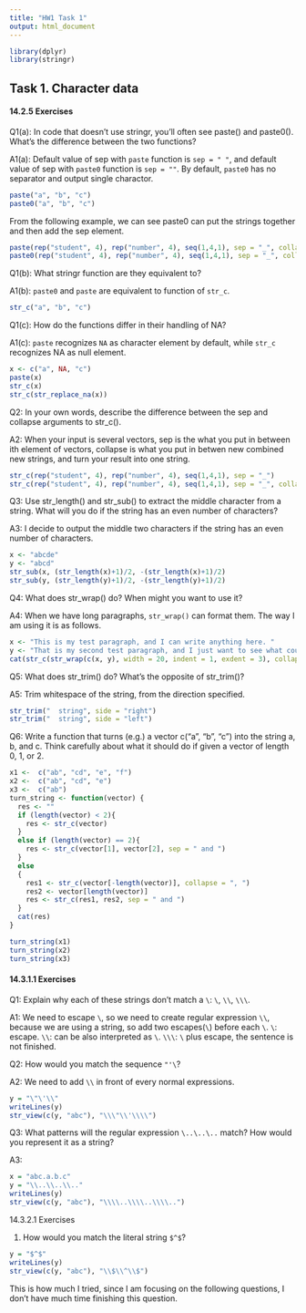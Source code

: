 ```yaml
---
title: "HW1 Task 1"
output: html_document
---
```


```r
library(dplyr)
library(stringr)
```

## Task 1. Character data

#### 14.2.5 Exercises

Q1(a): In code that doesn’t use stringr, you’ll often see paste() and paste0(). What’s the difference between the two functions? 

A1(a): Default value of sep with `paste` function is `sep = " "`, and default value of sep with `paste0` function is `sep = ""`. By default, `paste0` has no separator and output single charactor.

```r
paste("a", "b", "c")
paste0("a", "b", "c")
```

From the following example, we can see paste0 can put the strings together and then add the sep element. 

```r
paste(rep("student", 4), rep("number", 4), seq(1,4,1), sep = "_", collapse = ", ")
paste0(rep("student", 4), rep("number", 4), seq(1,4,1), sep = "_", collapse = ", ")
```

Q1(b): What stringr function are they equivalent to? 

A1(b): `paste0` and `paste` are equivalent to function of `str_c`.

```r
str_c("a", "b", "c")
```


Q1(c): How do the functions differ in their handling of NA?

A1(c): `paste` recognizes `NA` as character element by default, while `str_c` recognizes NA as null element. 

```r
x <- c("a", NA, "c")
paste(x)
str_c(x)
str_c(str_replace_na(x))
```

Q2: In your own words, describe the difference between the sep and collapse arguments to str_c().

A2: When your input is several vectors, sep is the what you put in between ith element of vectors, collapse is what you put in betwen new combined new strings, and turn your result into one string.

```r
str_c(rep("student", 4), rep("number", 4), seq(1,4,1), sep = "_")
str_c(rep("student", 4), rep("number", 4), seq(1,4,1), sep = "_", collapse = ", ")
```

Q3: Use str_length() and str_sub() to extract the middle character from a string. What will you do if the string has an even number of characters?

A3: I decide to output the middle two characters if the string has an even number of characters. 

```r
x <- "abcde"
y <- "abcd"
str_sub(x, (str_length(x)+1)/2, -(str_length(x)+1)/2)
str_sub(y, (str_length(y)+1)/2, -(str_length(y)+1)/2)
```

Q4: What does str_wrap() do? When might you want to use it?

A4: When we have long paragraphs, `str_wrap()` can format them. The way I am using it is as follows. 

```r
x <- "This is my test paragraph, and I can write anything here. "
y <- "That is my second test paragraph, and I just want to see what could happen."
cat(str_c(str_wrap(c(x, y), width = 20, indent = 1, exdent = 3), collapse = "\n"))
```

Q5: What does str_trim() do? What’s the opposite of str_trim()?

A5: Trim whitespace of the string, from the direction specified.

```r
str_trim("  string", side = "right")
str_trim("  string", side = "left")
```

Q6: Write a function that turns (e.g.) a vector c("a", "b", "c") into the string a, b, and c. Think carefully about what it should do if given a vector of length 0, 1, or 2.
```r
x1 <-  c("ab", "cd", "e", "f")
x2 <-  c("ab", "cd", "e")
x3 <-  c("ab")
turn_string <- function(vector) {
  res <- ""
  if (length(vector) < 2){
    res <- str_c(vector)
  }
  else if (length(vector) == 2){
    res <- str_c(vector[1], vector[2], sep = " and ")
  }
  else
  {
    res1 <- str_c(vector[-length(vector)], collapse = ", ")
    res2 <- vector[length(vector)]
    res <- str_c(res1, res2, sep = " and ") 
  }
  cat(res)
}

turn_string(x1)
turn_string(x2)
turn_string(x3)
```


#### 14.3.1.1 Exercises

Q1: Explain why each of these strings don’t match a `\`: `\`, `\\`, `\\\`.

A1: We need to escape `\`, so we need to create regular expression `\\`, because we are using a string, so add two escapes(`\`) before each `\`. 
`\`: escape. 
`\\`: can be also interpreted as `\`.
`\\\`: `\` plus escape, the sentence is not finished.

Q2: How would you match the sequence `"'\`?

A2: We need to add `\\` in front of every normal expressions. 

```r
y = "\"\'\\"
writeLines(y)
str_view(c(y, "abc"), "\\\"\\'\\\\")
```

Q3: What patterns will the regular expression `\..\..\..` match? How would you represent it as a string?

A3: 
```r
x = "abc.a.b.c"
y = "\\..\\..\\.."
writeLines(y)
str_view(c(y, "abc"), "\\\\..\\\\..\\\\..")
```

14.3.2.1 Exercises

1. How would you match the literal string `$^$`?

```r
y = "$^$"
writeLines(y)
str_view(c(y, "abc"), "\\$\\^\\$")
```

This is how much I tried, since I am focusing on the following questions, I don't have much time finishing this question. 

